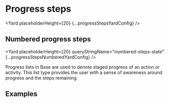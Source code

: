 <!--
Copyright (c) Uber Technologies, Inc.

This source code is licensed under the MIT license found in the
LICENSE file in the root directory of this source tree.
-->






# Progress steps

<Yard placeholderHeight={20} {...progressStepsYardConfig} />

## Numbered progress steps

<Yard
  placeholderHeight={20}
  queryStringName="numbered-steps-state"
  {...progressStepsNumberedYardConfig}
/>

Progress lists in Base are used to denote staged progress of an action or activity. This
list type provides the user with a sense of awareness around progress and the steps remaining.

## Examples

<Example title="Progress Steps Dotted Usage" path="progress-steps/dotted.tsx">
  <ProgressStepsDotted />
</Example>

<Example title="Progress Steps Numbered Usage" path="progress-steps/numbered.tsx">
  <ProgressStepsNumbered />
</Example>

<Exports
  component={ProgressStepsExports}
  title="Progress Steps exports"
  path="baseui/progress-steps"
/>
